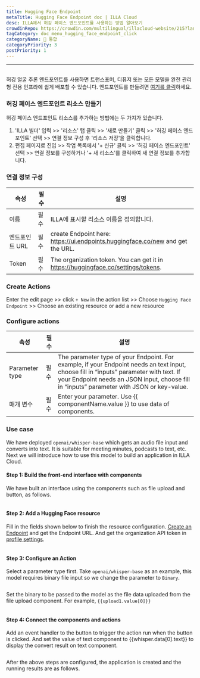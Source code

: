 ```yaml
---
title: Hugging Face Endpoint
metaTitle: Hugging Face Endpoint doc | ILLA Cloud
desc: ILLA에서 허깅 페이스 엔드포인트를 사용하는 방법 알아보기
crowdinRepo: https://crowdin.com/multilingual/illacloud-website/215?languages=en&filter=basic&value=0
tagCategory: doc_menu_hugging_face_endpoint_click
categoryName: 🔨 통합
categoryPriority: 3
postPriority: 1
---
```


* * *

## <h2 hidden>Hugging Face Endpoint</h2>

허깅 얼굴 추론 엔드포인트를 사용하면 트랜스포머, 디퓨저 또는 모든 모델을 완전 관리형 전용 인프라에 쉽게 배포할 수 있습니다. 엔드포인트를 만들려면 [여기를 클릭](https://ui.endpoints.huggingface.co/new)하세요. 

### 허깅 페이스 엔드포인트 리소스 만들기

허깅 페이스 엔드포인트 리소스를 추가하는 방법에는 두 가지가 있습니다. 

1.  'ILLA 빌더' 입력 >> '리소스' 탭 클릭 >> '새로 만들기' 클릭 >> '허깅 페이스 엔드포인트' 선택 >> 연결 정보 구성 후 '리소스 저장'을 클릭합니다.
2.  편집 페이지로 진입 >> 작업 목록에서 '+ 신규' 클릭 >> '허깅 페이스 엔드포인트' 선택 >> 연결 정보를 구성하거나 '+ 새 리소스'를 클릭하여 새 연결 정보를 추가합니다.

### 연결 정보 구성

| 속성        | 필수 | 설명                                                                                 |
| --------- | -- | ---------------------------------------------------------------------------------- |
| 이름        | 필수 | ILLA에 표시할 리소스 이름을 정의합니다.                                                           |
| 엔드포인트 URL | 필수 | create Endpoint here: https://ui.endpoints.huggingface.co/new and get the URL.     |
| Token     | 필수 | The organization token. You can get it in https://huggingface.co/settings/tokens.  |

### Create Actions

Enter the edit page >> click `+ New` in the action list >> Choose `Hugging Face Endpoint` >> Choose an existing resource or add a new resource

### Configure actions

| 속성             | 필수 | 설명                                                                                                                                                                                                                                   |
| -------------- | -- | ------------------------------------------------------------------------------------------------------------------------------------------------------------------------------------------------------------------------------------ |
| Parameter type | 필수 | The parameter type of your Endpoint. For example, if your Endpoint needs an text input, choose fill in “inputs” parameter with text. If your Endpoint needs an JSON input, choose fill in “inputs” parameter with JSON or key-value. |
| 매개 변수          | 필수 | Enter your parameter. Use {{ componentName.value }} to use data of components.                                                                                                                                                       |

### Use case

We have deployed `openai/whisper-base` which gets an audio file input and converts into text. It is suitable for meeting minutes, podcasts to text, etc.  Next we will introduce how to use this model to build an application in ILLA Cloud.

#### Step 1: Build the front-end interface with components

We have built an interface using the components such as file upload and button, as follows.

<img src='https://cdn.illacloud.com/official-website/img/docs/connect/hf1.png' alt="" />

#### Step 2: Add a Hugging Face resource

Fill in the fields shown below to finish the resource configuration. [Create an Endpoint](https://ui.endpoints.huggingface.co/new) and get the Endpoint URL. And get the organization API token in [profile settings](https://huggingface.co/settings/tokens). 

<img src='https://cdn.illacloud.com/official-website/img/docs/connect/hf2.png' alt="" />

#### Step 3: Configure an Action

Select a parameter type first. Take `openai/whisper-base` as an example, this model requires binary file input so we change the parameter to `Binary`.

<img src='https://cdn.illacloud.com/official-website/img/docs/connect/hf3.png' alt="" />

Set the binary to be passed to the model as the file data uploaded from the file upload component. For example, `{{upload1.value[0]}}`

<img src='https://cdn.illacloud.com/official-website/img/docs/connect/hf4.png' alt="" />

#### Step 4: Connect the components and actions

Add an event handler to the button to trigger the action run when the button is clicked. And set the value of text component to {{whisper.data[0].text}} to display the convert result on text component. 

<img src='https://cdn.illacloud.com/official-website/img/docs/connect/hf5.png' alt="" />

After the above steps are configured, the application is created and the running results are as follows.

<img src='https://cdn.illacloud.com/official-website/img/docs/connect/hf6.gif' alt="" />
